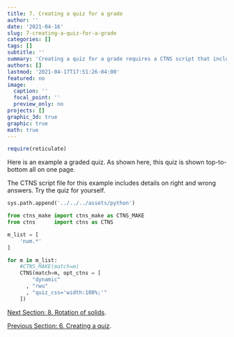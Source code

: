 ```yaml
---
title: 7. Creating a quiz for a grade
author: ''
date: '2021-04-16'
slug: 7-creating-a-quiz-for-a-grade
categories: []
tags: []
subtitle: ''
summary: 'Creating a quiz for a grade requires a CTNS script that includes details on right and wrong answers.'
authors: []
lastmod: '2021-04-17T17:51:26-04:00'
featured: no
image:
  caption: ''
  focal_point: ''
  preview_only: no
projects: []
graphic_3d: true
graphic: true
math: true
---
```

```r
require(reticulate)
```
Here is an example a graded quiz. As shown here, this quiz is shown top-to-bottom all on one page.

The CTNS script file for this example includes details on right and wrong answers. Try the quiz for yourself.

```python
sys.path.append('../../../assets/python')

from ctns_make import ctns_make as CTNS_MAKE
from ctns      import ctns as CTNS
```

```python
m_list = [
    'num.*'
]

for m in m_list:
    #CTNS_MAKE(match=m)
    CTNS(match=m, opt_ctns = [ 
        "dynamic"
      , "rwu"
      , "quiz_css='width:100%;'"
    ])
```


[Next Section: 8. Rotation of solids](/demonstration/8-rotation-of-solids).

[Previous Section: 6. Creating a quiz](/demonstration/6-creating-a-quiz).

